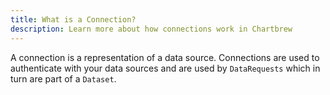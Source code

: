 ```yaml
---
title: What is a Connection?
description: Learn more about how connections work in Chartbrew
---
```


A connection is a representation of a data source. 
Connections are used to authenticate with your data sources and are used by `DataRequests` which in turn are part of a `Dataset`.
